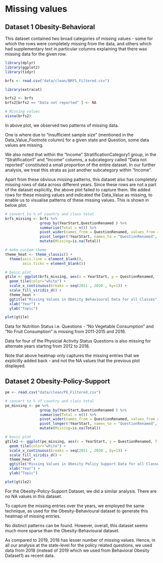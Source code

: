 # Missing values

## Dataset 1 Obesity-Behavioral

This dataset contained two broad categories of missing values - some for which the rows were completely missing from the data, and others which had supplementary text in particular columns explaining that there was missing data for the given row. 

``` r
library(dplyr)
library(ggplot2)
library(tidyr)

brfs <- read.csv("data/clean/BRFS_Filtered.csv")

```

```r

library(extracat)

brfs2 <- brfs
brfs2[brfs2 == "Data not reported" ] <- NA

# Missing values
visna(brfs2)

```
In above plot, we observed two patterns of missing data. 

One is where due to "insufficient sample size" (mentioned in the Data_Value_Footnote column) for a given state and Question, some data values are missing.

We also noted that within the "Income" StratificationCategory1 group, in the "Stratification1" and "Income" columns, a subcategory called "Data not reported" constituted a small proportion of the entire dataset. In our further analysis, we treat this strata as just another subcategory within "Income".

Apart from these obvious missing patterns, this dataset also has completely missing rows of data across different years. Since these rows are not a part of the dataset explicitly, the above plot failed to capture them. We added rows for these missing values and indicated the Data_Value as missing, to enable us to visualise patterns of these missing values. This is shown in below plot.

```r

# convert to % of country and class total
brfs_missing <- brfs %>%
                group_by(YearStart,QuestionRenamed ) %>% 
                summarise(Total = n()) %>%
                pivot_wider(names_from = QuestionRenamed, values_from = Total) %>%
                pivot_longer(!YearStart, names_to = "QuestionRenamed", values_to = "Total") %>%
                mutate(Missing=is.na(Total))

# make custom theme
theme_heat <- theme_classic() +
  theme(axis.line = element_blank(),
        axis.ticks = element_blank())

# basic plot
gtile <- ggplot(brfs_missing, aes(x = YearStart, y = QuestionRenamed, fill=Missing)) +
  geom_tile(color="white") +
  scale_x_continuous(breaks = seq(2011 , 2020 , by=1)) +
  scale_fill_viridis_d() +
  theme_heat +
  ggtitle("Missing Values in Obesity Behavioural Data for all Classes") +
  xlab("Year") + 
  ylab("Topic")

plot(gtile)

```
Data for Nutrition Status i.e. Questions - "No Vegetable Consumption" and "No Fruit Consumption" is missing from 2011-2015 and 2016.

Data for four of the Physicial Activity Status Questions is also missing for alternate years starting from 2012 to 2018. 

Note that above heatmap only captures the missing entries that we explicitly added back - and not the NA values that the previous plot displayed.

## Dataset 2 Obesity-Policy-Support

```r

pe <- read.csv("data/clean/PE_Filtered.csv")

# convert to % of country and class total
pe_missing <- pe %>%
                group_by(YearStart,QuestionRenamed ) %>% 
                summarise(Total = n()) %>%
                pivot_wider(names_from = QuestionRenamed, values_from = Total) %>%
                pivot_longer(!YearStart, names_to = "QuestionRenamed", values_to = "Total") %>%
                mutate(Missing=is.na(Total))

# basic plot
gtile2 <- ggplot(pe_missing, aes(x = YearStart, y = QuestionRenamed, fill=Missing)) +
  geom_tile(color="white") +
  scale_x_continuous(breaks = seq(2011 , 2020 , by=1)) +
  scale_fill_viridis_d() +
  theme_heat +
  ggtitle("Missing Values in Obesity Policy Support Data for all Classes") +
  xlab("Year") + 
  ylab("Topic")

plot(gtile2)

```
For the Obesity-Policy-Support Dataset, we did a similar analysis.
There are no NA values in this dataset.

To capture the missing entries over the years, we employed the same technique, as used for the Obesity-Behavioural dataset to generate this heatmap of missing entries.

No distinct patterns can be found. However, overall, this dataset seems much more sparse than the Obesity-Behavioural dataset.

As compared to 2019, 2018 has lesser number of missing values. Hence, in all our analysis at the state-level for the policy related questions, we used data from 2018 (instead of 2019 which we used from Behavioral Obesity Dataset1) as recent data. 

